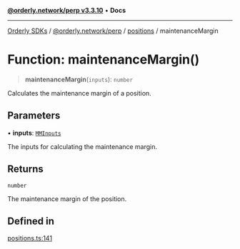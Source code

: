 [**@orderly.network/perp v3.3.10**](/sdks/tech-doc/@orderly.network/perp/README) • **Docs**

***

[Orderly SDKs](/sdks/tech-doc/packages) / [@orderly.network/perp](/sdks/tech-doc/@orderly.network/perp/README) / [positions](/sdks/tech-doc/@orderly.network/perp/namespaces/positions/README) / maintenanceMargin

# Function: maintenanceMargin()

> **maintenanceMargin**(`inputs`): `number`

Calculates the maintenance margin of a position.

## Parameters

• **inputs**: [`MMInputs`](/sdks/tech-doc/@orderly.network/perp/namespaces/positions/type-aliases/MMInputs)

The inputs for calculating the maintenance margin.

## Returns

`number`

The maintenance margin of the position.

## Defined in

[positions.ts:141](https://github.com/OrderlyNetwork/js-sdk/blob/554ae704783e3b83c40bb234a899e8f02987d9b6/packages/perp/src/positions.ts#L141)
